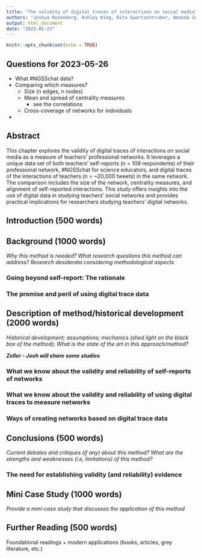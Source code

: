 ```yaml
---
title: "The validity of digital traces of interactions on social media"
authors: "Joshua Rosenberg, Ashley King, Rita Swartzentruber, Amanda Zeller"
output: html_document
date: "2023-05-23"
---
```


```r
knitr::opts_chunk$set(echo = TRUE)
```

## Questions for 2023-05-26

-   What #NGSSchat data?
-   Comparing which measures?
    -   Size (n edges, n nodes)
    -   Mean and spread of centrality measures
        -   see the correlations
    -   Cross-coverage of networks for individuals
-   

## Abstract

This chapter explores the validity of digital traces of interactions on social media as a measure of teachers' professional networks. It leverages a unique data set of both teachers' self-reports (n = 109 respondents) of their professional network, #NGSSchat for science educators, and digital traces of the interactions of teachers (n = \~20,000 tweets) in the same network. The comparison includes the size of the network, centrality measures, and alignment of self-reported interactions. This study offers insights into the use of digital data in studying teachers' social networks and provides practical implications for researchers studying teachers' digital networks.

## Introduction (500 words)

## Background (1000 words)

*Why this method is needed? What research questions this method can address? Research desiderata considering methodological aspects*

### Going beyond self-report: The rationale

### The promise and peril of using digital trace data

## Description of method/historical development (2000 words)

*Historical development; assumptions; mechanics (shed light on the black box of the method); What is the state of the art in this approach/method?*

***Zeller - Josh will share some studies***

### What we know about the validity and reliability of self-reports of networks

### What we know about the validity and reliability of using digital traces to measure networks

### Ways of creating networks based on digital trace data

## Conclusions (500 words)

*Current debates and critiques (if any) about this method? What are the strengths and weaknesses (i.e, limitations) of this method?*

### The need for establishing validity (and reliability) evidence

## Mini Case Study (1000 words)

*Provide a mini-case study that discusses the application of this method*

## Further Reading (500 words)

Foundational readings + modern applications (books, articles, grey literature, etc.)
